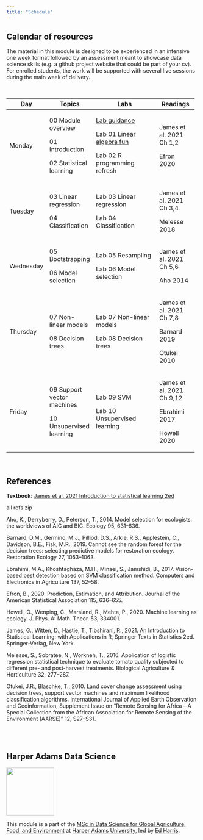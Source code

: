 ```yaml
---
title: "Schedule"
---
```


## Calendar of resources

The material in this module is designed to be experienced in an intensive one week format followed by an assessment meant to showcase data science skills (e.g. a github project website that could be part of your cv). For enrolled students, the work will be supported with several live sessions during the main week of delivery.

<br>

+---------------+----------------------------+-------------------------------------------------+---------------------------+
| Day           | Topics                     | Labs                                            | Readings                  |
+===============+============================+=================================================+===========================+
| Monday        | 00 Module overview         | [Lab guidance](lab00-guidance.html)             | James et al. 2021 Ch 1,2  |
|               |                            |                                                 |                           |
|               | 01 Introduction            | [Lab 01 Linear algebra fun](lab01-lin-alg.html) | Efron 2020                |
|               |                            |                                                 |                           |
|               | 02 Statistical learning    | Lab 02 R programming refresh                    |                           |
+---------------+----------------------------+-------------------------------------------------+---------------------------+
| Tuesday       | 03 Linear regression       | Lab 03 Linear regression                        | James et al. 2021 Ch 3,4  |
|               |                            |                                                 |                           |
|               | 04 Classification          | Lab 04 Classification                           | Melesse 2018              |
+---------------+----------------------------+-------------------------------------------------+---------------------------+
| Wednesday     | 05 Bootstrapping           | Lab 05 Resampling                               | James et al. 2021 Ch 5,6  |
|               |                            |                                                 |                           |
|               | 06 Model selection         | Lab 06 Model selection                          | Aho 2014                  |
+---------------+----------------------------+-------------------------------------------------+---------------------------+
| Thursday      | 07 Non-linear models       | Lab 07 Non-linear models                        | James et al. 2021 Ch 7,8  |
|               |                            |                                                 |                           |
|               | 08 Decision trees          | Lab 08 Decision trees                           | Barnard 2019              |
|               |                            |                                                 |                           |
|               |                            |                                                 | Otukei 2010               |
+---------------+----------------------------+-------------------------------------------------+---------------------------+
| Friday        | 09 Support vector machines | Lab 09 SVM                                      | James et al. 2021 Ch 9,12 |
|               |                            |                                                 |                           |
|               | 10 Unsupervised learning   | Lab 10 Unsupervised learning                    | Ebrahimi 2017             |
|               |                            |                                                 |                           |
|               |                            |                                                 | Howell 2020               |
+---------------+----------------------------+-------------------------------------------------+---------------------------+

<br>

## References

**Textbook**: [James et al. 2021 Introduction to statistical learning 2ed](https://www.statlearning.com/)

all refs zip

Aho, K., Derryberry, D., Peterson, T., 2014. Model selection for ecologists: the worldviews of AIC and BIC. Ecology 95, 631--636.

Barnard, D.M., Germino, M.J., Pilliod, D.S., Arkle, R.S., Applestein, C., Davidson, B.E., Fisk, M.R., 2019. Cannot see the random forest for the decision trees: selecting predictive models for restoration ecology. Restoration Ecology 27, 1053--1063.

Ebrahimi, M.A., Khoshtaghaza, M.H., Minaei, S., Jamshidi, B., 2017. Vision-based pest detection based on SVM classification method. Computers and Electronics in Agriculture 137, 52--58.

Efron, B., 2020. Prediction, Estimation, and Attribution. Journal of the American Statistical Association 115, 636--655.

Howell, O., Wenping, C., Marsland, R., Mehta, P., 2020. Machine learning as ecology. J. Phys. A: Math. Theor. 53, 334001.

James, G., Witten, D., Hastie, T., Tibshirani, R., 2021. An Introduction to Statistical Learning: with Applications in R, Springer Texts in Statistics 2ed. Springer-Verlag, New York.

Melesse, S., Sobratee, N., Workneh, T., 2016. Application of logistic regression statistical technique to evaluate tomato quality subjected to different pre- and post-harvest treatments. Biological Agriculture & Horticulture 32, 277--287.

Otukei, J.R., Blaschke, T., 2010. Land cover change assessment using decision trees, support vector machines and maximum likelihood classification algorithms. International Journal of Applied Earth Observation and Geoinformation, Supplement Issue on "Remote Sensing for Africa -- A Special Collection from the African Association for Remote Sensing of the Environment (AARSE)" 12, S27--S31.

<br><br>

## Harper Adams Data Science

![](img/HDS.png){fig-alt="Harper Data Science" width="125"}

This module is a part of the [MSc in Data Science for Global Agriculture, Food, and Environment](https://www.harper-adams.ac.uk/courses/postgraduate/201194/data-science-for-global-agriculture-food-and-environment "MSc in Data Science") at [Harper Adams University](https://www.harper-adams.ac.uk/ "Harper Adams University"), led by [Ed Harris](https://www.harper-adams.ac.uk/general/staff/profile/201620/Edwin-Harris/ "Ed's Faculty page").
